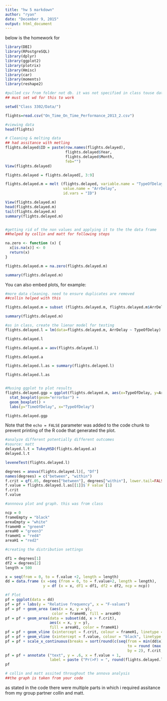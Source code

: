 ```yaml
---
title: "hw 5 markdown"
author: "ryan"
date: "December 9, 2015"
output: html_document
---
```

below is the homework for 

```r
library(DBI)
library(RPostgreSQL)
library(dplyr)
library(ggplot2)
library(plotrix)
library(Hmisc)
library(car)
library(moments)
library(reshape2)

#pulled csv from folder not db. it was not specified in class touse data from db or directory
## must set wd for this to work

setwd("Class 3302/Data/")

flights=read.csv("On_Time_On_Time_Performance_2013_2.csv")

#viewing data 
head(flights)

# Cleaning & melting data 
## had assitance with metling 
flights.delayed$ID = paste(row.names(flights.delayed), 
                           flights.delayed$Year, 
                           flights.delayed$Month, 
                           feb="")
View(flights.delayed)

flights.delayed = flights.delayed[, 3:9]

flights.delayed.m = melt (flights.delayed, variable.name = "TypeOfDelay", 
                          value.name = "ArrDelay", 
                          id.vars = "ID")

View(flights.delayed.m)
head(flights.delayed.m)
tail(flights.delayed.m)
summary(flights.delayed.m)


#getting rid of the non values and applying it to the the data frame 
##helped by collin and matt for following steps 

na.zero <- function (x) {
  x[is.na(x)] <- 0
  return(x)
}

flights.delayed.m = na.zero(flights.delayed.m)

summary(flights.delayed.m)
```

You can also embed plots, for example:

```r
#more data cleaning. need to ensure duplicates are removed
##collin helped with this

flights.delayed.m = subset (flights.delayed.m, flights.delayed.m$ArrDelay!=0)

summary(flights.delayed.m)

#as in class, create the lienar model for testing 
flights.delayed.l = lm(data=flights.delayed.m, ArrDelay ~ TypeOfDelay)

flights.delayed.l

flights.delayed.a = aov(flights.delayed.l)

flights.delayed.a

flights.delayed.l.as = summary(flights.delayed.l)

flights.delayed.l.as


#Musing ggplot to plot results
flights.delayed.ggp = ggplot(flights.delayed.m, aes(x=TypeOfDelay, y=ArrDelay)) +
  stat_boxplot(geom="errorbar") +
  geom_boxplot() +
  labs(y="TimeOfDelay", x="TypeOfDelay")

flights.delayed.ggp

```

Note that the `echo = FALSE` parameter was added to the code chunk to prevent printing of the R code that generated the plot.
```r
#analyze different potentially different outcomes
#source: matt
delayed.l.t = TukeyHSD(flights.delayed.a)
delayed.l.t

leveneTest(flights.delayed.l)

degrees = anova(flights.delayed.l)[, "Df"]
names(degrees) = c("between", "within")
f.crit = qf(.05, degrees["between"], degrees["within"], lower.tail=FALSE)
f.value = flights.delayed.l.as[[1]]$`F value`[1]
f.crit
f.value

#annnova plot and graph. this was from class

ncp = 0
frameEmpty = "black"
areaEmpty = "white"
frameH0 = "green4"
areaH0 = "green3"
frameH1 = "red4"
areaH1 = "red2"

#creating the distribution settings

df1 = degrees[1] 
df2 = degrees[2] 
length = 500 

x = seq(from = 0, to = f.value +2, length = length) 
dd = data.frame (x =seq (from = 0, to = f.value+2, length = length),
                 y = df (x = x, df1 = df1, df2 = df2, ncp = ncp))

#f Plot
pf = ggplot(data = dd) 
pf = pf + labs(y = "Relative frequency", x = "F-values") 
pf = pf + geom_area (aes(x = x, y = y),
                     color = frameH0, fill = areaH0) 
pf = pf + geom_area(data = subset(dd, x > f.crit),
                    aes(x = x, y = y),
                    fill = areaH1, color = frameH1) 
pf = pf + geom_vline (xintercept = f.crit, colour = frameH1, linetype = "longdash")
pf = pf + geom_vline (xintercept = f.value, colour = "black", linetype = "dotted")
pf = pf + scale_x_continuous(breaks = sort(round(c(seq(from = min(dd$x),
                                                       to = round (max (dd$x), 0),
                                                       by = 2), f.crit, f.value, 2))))
pf = pf + annotate ("text", y = .6, x = f.value + 1,
                    label = paste ("Pr(>F) = ", round(flights.delayed.l.as[[1]]$Pr[1],3)))
pf

# collin and matt assited throughout the annova analysis
##the graph is taken from your code 


```


as stated in the code there were multiple parts in which i required assitance from my group partner collin and matt. 